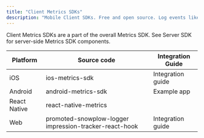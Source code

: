 ```yaml
---
title: "Client Metrics SDKs"
description: "Mobile Client SDKs. Free and open source. Log events like clicks, IAB impressions, dwell-time, and attributed conversions. Events are standardized and cross-platform. Some events like "impression" are actually a stream of visibility events that depend on the device and app. While the Client Metrics SDK may do some event processing, the Client Metrics SDKs assume that complex processing happens on the server."
---
```


Client Metrics SDKs are a part of the overall Metrics SDK. See Server SDK for server-side Metrics SDK components.

| Platform     | Source code                                            | Integration Guide |
|--------------|--------------------------------------------------------|-------------------|
| iOS          | ios-metrics-sdk                                        | Integration guide |
| Android      | android-metrics-sdk                                    | Example app       |
| React Native | react-native-metrics                                   |                   |
| Web          | promoted-snowplow-logger impression-tracker-react-hook | Integration guide |